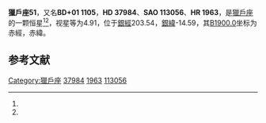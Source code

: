{{Starbox begin
| name = 獵戶座51
}}
{{Starbox observe
| epoch = [[J2000.0|J2000.0]]
| constell = [[獵戶座|獵戶座]]<ref name=SIMBAD>{{cite web
 | url=http://simbad.u-strasbg.fr/simbad/sim-id?Ident=HR+1963
 | title=Pulsating variable Star
 | publisher=Centre de Données astronomiques de Strasbourg
 | work=SIMBAD
 | accessdate=2012-07-13
 | archive-date=2016-03-19
 | archive-url=https://web.archive.org/web/20160319030451/http://simbad.u-strasbg.fr/simbad/sim-id?Ident=HR+1963
 | dead-url=no
 }}</ref><ref name=DATA>{{cite web
 | url=http://vizier.u-strasbg.fr/viz-bin/VizieR-5?-out.add=.&-source=5050&-corr=PK=HR&-out.max=9999&HR=1963
 | title=VizieR Detailed Page
 | accessdate=2012-07-13
 | archive-date=2019-06-04
 | archive-url=https://web.archive.org/web/20190604025651/http://vizier.u-strasbg.fr/viz-bin/VizieR-5?-out.add=.&-source=5050&-corr=PK=HR&-out.max=9999&HR=1963
 | dead-url=no
 }}</ref>
| 星官 = 
| ra = {{RA|5|42|28.6}}<ref name=SIMBAD /><ref name=DATA />
| dec = {{DEC|+1|28|29}}<ref name=SIMBAD /><ref name=DATA />
| appmag_v = 4.91<ref name=SIMBAD /><ref name=DATA />
}}
{{Starbox character
| class = K1III<ref name=SIMBAD /><ref name=DATA />
| b-v = 1.17<ref name=SIMBAD /><ref name=DATA />
| u-b = 1.06<ref name=SIMBAD /><ref name=DATA />
| r-i = 0.61<ref name=SIMBAD /><ref name=DATA />
| variable = 
}}
{{Starbox astrometry
| radial_v = 1.06
| prop_mo_ra = 88
| parallax = 0.015
| p_error = 
}}
{{Starbox catalog
| names =BD+01 1105，[[SAO星表|SAO]] 113056，[[HD星表|HD]] 37984，[[HR星表|HR]] 1963}}
{{Starbox reference |Simbad=HR+1963}}
{{Starbox end}}

'''獵戶座51'''，又名'''BD+01 1105'''，'''HD 37984'''、'''SAO 113056'''、'''HR 1963'''，是[[獵戶座|獵戶座]]的一颗恒星<ref name=SIMBAD /><ref name=DATA />，视星等为4.91，位于[[銀道座標系|銀經]]203.54，[[銀道座標系|銀緯]]-14.59，其[[B1900.0|B1900.0]]坐标为赤經{{RA|5|37|18.3}}，赤緯{{DEC|+1|-14.59|34}}。

== 参考文献 ==
{{reflist}}

{{star-stub}}

{{獵戶座恒星}}
{{星官|参宿|7|39}}
[[Category:獵戶座|Category:獵戶座]]
[[Category:HD和HDE天體|37984]]
[[Category:HR天體|1963]]
[[Category:SAO天體|113056]]